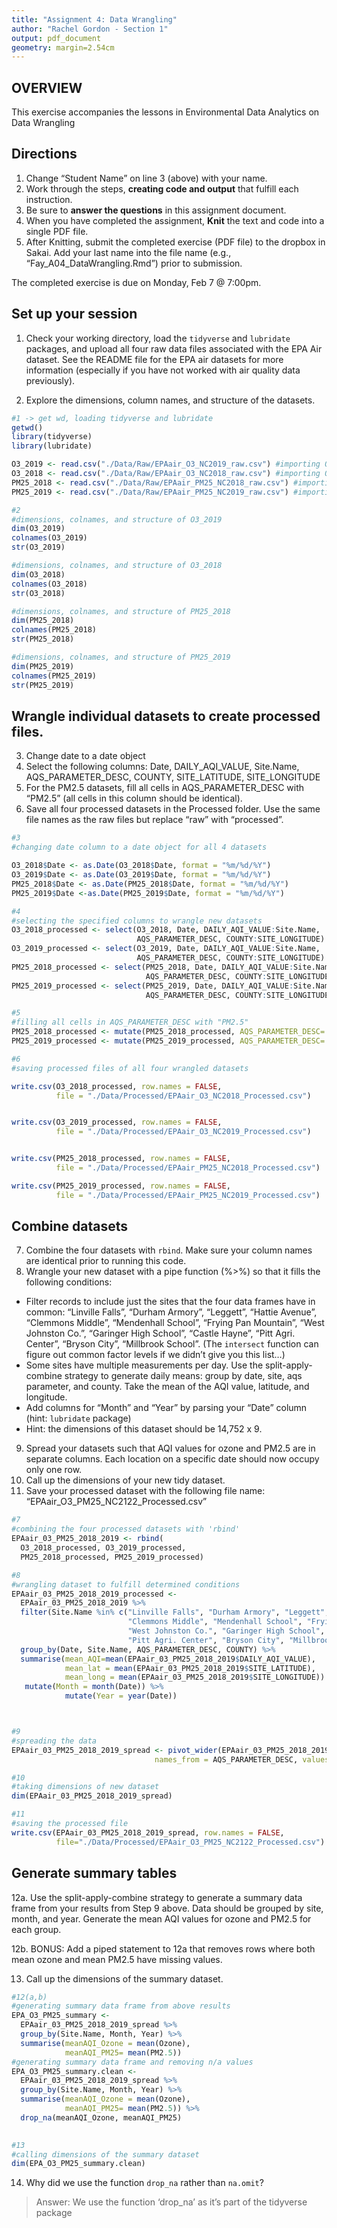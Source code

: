 ```yaml
---
title: "Assignment 4: Data Wrangling"
author: "Rachel Gordon - Section 1"
output: pdf_document
geometry: margin=2.54cm
---
```


## OVERVIEW

This exercise accompanies the lessons in Environmental Data Analytics on Data Wrangling 

## Directions
1. Change "Student Name" on line 3 (above) with your name.
2. Work through the steps, **creating code and output** that fulfill each instruction.
3. Be sure to **answer the questions** in this assignment document.
4. When you have completed the assignment, **Knit** the text and code into a single PDF file.
5. After Knitting, submit the completed exercise (PDF file) to the dropbox in Sakai. Add your last name into the file name (e.g., "Fay_A04_DataWrangling.Rmd") prior to submission.

The completed exercise is due on Monday, Feb 7 @ 7:00pm.

## Set up your session 
1. Check your working directory, load the `tidyverse` and `lubridate` packages, and upload all four raw data files associated with the EPA Air dataset. See the README file for the EPA air datasets for more information (especially if you have not worked with air quality data previously). 

2. Explore the dimensions, column names, and structure of the datasets. 

```r
#1 -> get wd, loading tidyverse and lubridate
getwd()
library(tidyverse)
library(lubridate)

O3_2019 <- read.csv("./Data/Raw/EPAair_O3_NC2019_raw.csv") #importing O3 2019 data
O3_2018 <- read.csv("./Data/Raw/EPAair_O3_NC2018_raw.csv") #importing O3 2018 data
PM25_2018 <- read.csv("./Data/Raw/EPAair_PM25_NC2018_raw.csv") #importing PM25 2018
PM25_2019 <- read.csv("./Data/Raw/EPAair_PM25_NC2019_raw.csv") #importing PM25 2019

#2
#dimensions, colnames, and structure of O3_2019
dim(O3_2019)
colnames(O3_2019)
str(O3_2019)

#dimensions, colnames, and structure of O3_2018
dim(O3_2018)
colnames(O3_2018)
str(O3_2018)

#dimensions, colnames, and structure of PM25_2018
dim(PM25_2018)
colnames(PM25_2018)
str(PM25_2018)

#dimensions, colnames, and structure of PM25_2019
dim(PM25_2019)
colnames(PM25_2019)
str(PM25_2019)
```

## Wrangle individual datasets to create processed files.
3. Change date to a date object
4. Select the following columns: Date, DAILY_AQI_VALUE, Site.Name, AQS_PARAMETER_DESC, COUNTY, SITE_LATITUDE, SITE_LONGITUDE
5. For the PM2.5 datasets, fill all cells in AQS_PARAMETER_DESC with "PM2.5" (all cells in this column should be identical).
6. Save all four processed datasets in the Processed folder. Use the same file names as the raw files but replace "raw" with "processed".

```r
#3
#changing date column to a date object for all 4 datasets

O3_2018$Date <- as.Date(O3_2018$Date, format = "%m/%d/%Y")
O3_2019$Date <- as.Date(O3_2019$Date, format = "%m/%d/%Y")
PM25_2018$Date <- as.Date(PM25_2018$Date, format = "%m/%d/%Y")
PM25_2019$Date <-as.Date(PM25_2019$Date, format = "%m/%d/%Y")

#4
#selecting the specified columns to wrangle new datasets
O3_2018_processed <- select(O3_2018, Date, DAILY_AQI_VALUE:Site.Name, 
                            AQS_PARAMETER_DESC, COUNTY:SITE_LONGITUDE)
O3_2019_processed <- select(O3_2019, Date, DAILY_AQI_VALUE:Site.Name, 
                            AQS_PARAMETER_DESC, COUNTY:SITE_LONGITUDE)
PM25_2018_processed <- select(PM25_2018, Date, DAILY_AQI_VALUE:Site.Name, 
                              AQS_PARAMETER_DESC, COUNTY:SITE_LONGITUDE)
PM25_2019_processed <- select(PM25_2019, Date, DAILY_AQI_VALUE:Site.Name, 
                              AQS_PARAMETER_DESC, COUNTY:SITE_LONGITUDE)

#5
#filling all cells in AQS_PARAMETER_DESC with "PM2.5"
PM25_2018_processed <- mutate(PM25_2018_processed, AQS_PARAMETER_DESC= "PM2.5")
PM25_2019_processed <- mutate(PM25_2019_processed, AQS_PARAMETER_DESC= "PM2.5")

#6
#saving processed files of all four wrangled datasets

write.csv(O3_2018_processed, row.names = FALSE,
          file = "./Data/Processed/EPAair_O3_NC2018_Processed.csv")


write.csv(O3_2019_processed, row.names = FALSE,
          file = "./Data/Processed/EPAair_O3_NC2019_Processed.csv")


write.csv(PM25_2018_processed, row.names = FALSE,
          file = "./Data/Processed/EPAair_PM25_NC2018_Processed.csv")

write.csv(PM25_2019_processed, row.names = FALSE,
          file = "./Data/Processed/EPAair_PM25_NC2019_Processed.csv")

```


## Combine datasets
7. Combine the four datasets with `rbind`. Make sure your column names are identical prior to running this code. 
8. Wrangle your new dataset with a pipe function (%>%) so that it fills the following conditions: 

* Filter records to include just the sites that the four data frames have in common: "Linville Falls", "Durham Armory", "Leggett", "Hattie Avenue", "Clemmons Middle", "Mendenhall School", "Frying Pan Mountain", "West Johnston Co.", "Garinger High School", "Castle Hayne", "Pitt Agri. Center", "Bryson City", "Millbrook School". (The `intersect` function can figure out common factor levels if we didn't give you this list...)
* Some sites have multiple measurements per day. Use the split-apply-combine strategy to generate daily means: group by date, site, aqs parameter, and county. Take the mean of the AQI value, latitude, and longitude.
* Add columns for "Month" and "Year" by parsing your "Date" column (hint: `lubridate` package)
* Hint: the dimensions of this dataset should be 14,752 x 9.

9. Spread your datasets such that AQI values for ozone and PM2.5 are in separate columns. Each location on a specific date should now occupy only one row.
10. Call up the dimensions of your new tidy dataset.
11. Save your processed dataset with the following file name: "EPAair_O3_PM25_NC2122_Processed.csv"

```r
#7
#combining the four processed datasets with 'rbind'
EPAair_03_PM25_2018_2019 <- rbind(
  O3_2018_processed, O3_2019_processed, 
  PM25_2018_processed, PM25_2019_processed)

#8 
#wrangling dataset to fulfill determined conditions
EPAair_03_PM25_2018_2019_processed <-
  EPAair_03_PM25_2018_2019 %>%
  filter(Site.Name %in% c("Linville Falls", "Durham Armory", "Leggett", "Hattie Avenue", 
                          "Clemmons Middle", "Mendenhall School", "Frying Pan Mountain", 
                          "West Johnston Co.", "Garinger High School", "Castle Hayne", 
                          "Pitt Agri. Center", "Bryson City", "Millbrook School")) %>%
  group_by(Date, Site.Name, AQS_PARAMETER_DESC, COUNTY) %>%
  summarise(mean_AQI=mean(EPAair_03_PM25_2018_2019$DAILY_AQI_VALUE),
            mean_lat = mean(EPAair_03_PM25_2018_2019$SITE_LATITUDE),
            mean_long = mean(EPAair_03_PM25_2018_2019$SITE_LONGITUDE)) %>%
   mutate(Month = month(Date)) %>%
            mutate(Year = year(Date))



#9
#spreading the data
EPAair_03_PM25_2018_2019_spread <- pivot_wider(EPAair_03_PM25_2018_2019_processed, 
                                names_from = AQS_PARAMETER_DESC, values_from = mean_AQI)

#10
#taking dimensions of new dataset
dim(EPAair_03_PM25_2018_2019_spread)

#11
#saving the processed file
write.csv(EPAair_03_PM25_2018_2019_spread, row.names = FALSE,
          file="./Data/Processed/EPAair_O3_PM25_NC2122_Processed.csv")
```


## Generate summary tables
12a. Use the split-apply-combine strategy to generate a summary data frame from your results from Step 9 above. Data should be grouped by site, month, and year. Generate the mean AQI values for ozone and PM2.5 for each group. 

12b. BONUS: Add a piped statement to 12a that removes rows where both mean ozone and mean PM2.5 have missing values. 

13. Call up the dimensions of the summary dataset.


```r
#12(a,b)
#generating summary data frame from above results
EPA_O3_PM25_summary <-
  EPAair_03_PM25_2018_2019_spread %>%
  group_by(Site.Name, Month, Year) %>%
  summarise(meanAQI_Ozone = mean(Ozone),
            meanAQI_PM25= mean(PM2.5))
#generating summary data frame and removing n/a values
EPA_O3_PM25_summary.clean <-
  EPAair_03_PM25_2018_2019_spread %>%
  group_by(Site.Name, Month, Year) %>%
  summarise(meanAQI_Ozone = mean(Ozone),
            meanAQI_PM25= mean(PM2.5)) %>%
  drop_na(meanAQI_Ozone, meanAQI_PM25)
  

#13
#calling dimensions of the summary dataset
dim(EPA_O3_PM25_summary.clean)

```

14. Why did we use the function `drop_na` rather than `na.omit`?

> Answer: We use the function 'drop_na' as it's part of the tidyverse package
